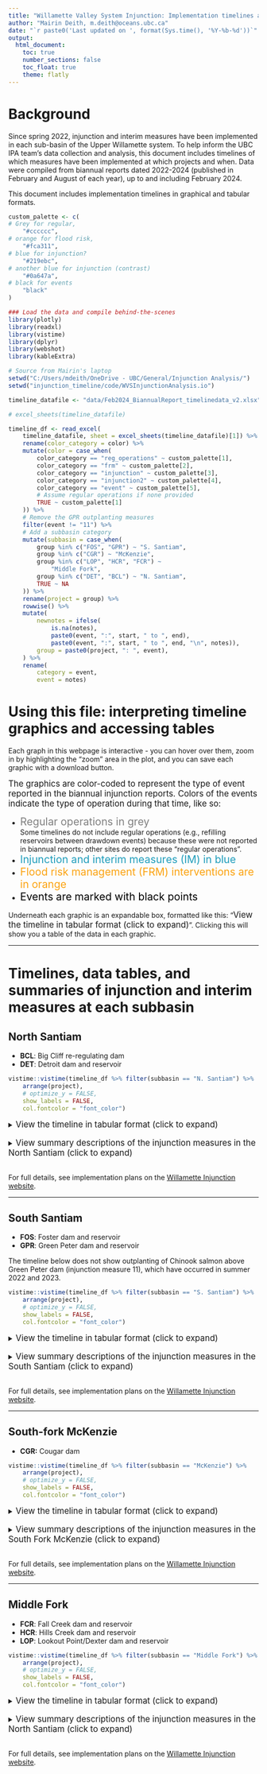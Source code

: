 ```yaml
---
title: "Willamette Valley System Injunction: Implementation timelines as reported in biannual reports"
author: "Mairin Deith, m.deith@oceans.ubc.ca"
date: "`r paste0('Last updated on ', format(Sys.time(), '%Y-%b-%d'))`"
output:
  html_document:
    toc: true
    number_sections: false
    toc_float: true
    theme: flatly
---
```


# Background 

Since spring 2022, injunction and interim measures have been implemented in each sub-basin of the Upper Willamette system.
To help inform the UBC IPA team's data collection and analysis, this document includes timelines of which measures have been implemented at which projects and when. 
Data were compiled from biannual reports dated 2022-2024 (published in February and August of each year), up to and including February 2024.

<!-- Compiled data can be downloaded from the Teams shared directory, at `General/Injunction Analysis/Feb2024_BiannualReport_timelinedata.xlsx`. -->

This document includes implementation timelines in graphical and tabular formats. 

<!-- If there are any modifications to the data file, modify the `index.Rmd` file used to create this timeline document can be re-run and new figures created.   -->

```r
custom_palette <- c(
# Grey for regular, 
    "#cccccc",
# orange for flood risk, 
    "#fca311",
# blue for injunction? 
    "#219ebc",
# another blue for injunction (contrast)
    "#0a647a",
# black for events
    "black"
)
```

```r
### Load the data and compile behind-the-scenes
library(plotly)
library(readxl)
library(vistime)
library(dplyr)
library(webshot)
library(kableExtra)

# Source from Mairin's laptop
setwd("C:/Users/mdeith/OneDrive - UBC/General/Injunction Analysis/")
setwd("injunction_timeline/code/WVSInjunctionAnalysis.io")

timeline_datafile <- "data/Feb2024_BiannualReport_timelinedata_v2.xlsx"

# excel_sheets(timeline_datafile)

timeline_df <- read_excel(
    timeline_datafile, sheet = excel_sheets(timeline_datafile)[1]) %>%
    rename(color_category = color) %>%
    mutate(color = case_when(
        color_category == "reg_operations" ~ custom_palette[1],
        color_category == "frm" ~ custom_palette[2],
        color_category == "injunction" ~ custom_palette[3],
        color_category == "injunction2" ~ custom_palette[4],
        color_category == "event" ~ custom_palette[5],
        # Assume regular operations if none provided
        TRUE ~ custom_palette[1]
    )) %>%
    # Remove the GPR outplanting measures
    filter(event != "11") %>%
    # Add a subbasin category
    mutate(subbasin = case_when(
        group %in% c("FOS", "GPR") ~ "S. Santiam",
        group %in% c("CGR") ~ "McKenzie",
        group %in% c("LOP", "HCR", "FCR") ~ 
            "Middle Fork",
        group %in% c("DET", "BCL") ~ "N. Santiam",
        TRUE ~ NA
    )) %>%
    rename(project = group) %>%
    rowwise() %>%
    mutate(
        newnotes = ifelse(
            is.na(notes), 
            paste0(event, ":", start, " to ", end),
            paste0(event, ":", start, " to ", end, "\n", notes)),
        group = paste0(project, ": ", event), 
    ) %>%
    rename(
        category = event, 
        event = notes)
```

# Using this file: interpreting timeline graphics and accessing tables

Each graph in this webpage is interactive - you can hover over them, zoom in by highlighting the "zoom" area in the plot, and you can save each graphic with a download button.

<span style="font-size:120%"> The graphics are color-coded to represent the type of event reported in the biannual injunction reports. </span>
<span style="font-size:120%"> Colors of the events indicate the type of operation during that time, like so:</span>

* <span style="color:#808080; font-size:150%">Regular operations in grey</span> <br> Some timelines do not include regular operations (e.g., refilling reservoirs between drawdown events) because these were not reported in biannual reports; other sites do report these "regular operations".
* <span style="color:#219ebc; font-size:150%">Injunction and interim measures (IM) in blue</span>
* <span style="color:#fca311; font-size:150%">Flood risk management (FRM) interventions are in orange</span>
* <span style="color:black; font-size:150%">Events are marked with black points</span>

Underneath each graphic is an expandable box, formatted like this: "<span style="font-size:120%">View the timeline in tabular format (click to expand)</span>". 
Clicking this will show you a table of the data in each graphic.

<hr>

# Timelines, data tables, and summaries of injunction and interim measures at each subbasin

## North Santiam

* **BCL**: Big Cliff re-regulating dam 
* **DET**: Detroit dam and reservoir

```r
vistime::vistime(timeline_df %>% filter(subbasin == "N. Santiam") %>% 
    arrange(project), 
    # optimize_y = FALSE, 
    show_labels = FALSE,
    col.fontcolor = "font_color")
```

<details>
    <summary><span style="font-size:120%"> View the timeline in tabular format (click to expand)</span></summary>

```r
knitr::kable(
    timeline_df %>% filter(subbasin == "N. Santiam") %>%
        select(-c(newnotes, color_category, font_color, color,subbasin,group)) %>%
        relocate(event, .after = end) %>%
        # rename(project = group) %>%
        relocate(project, .before = start) %>%
        arrange(project) %>%
        # This gets over the newline madness introduced by Excel
        mutate(
            event = gsub(replacement = " ", pattern = "\r\n", event, perl = T)
        ) %>%
        rename(
            Measure = category,
            Project = project,
            Start = start,
            End = end, 
            Details = event
        ), 
    "pipe", results = "asis")
```

</details>
<br>
<details>
    <summary><span style="font-size:120%">View summary descriptions of the injunction measures in the North Santiam (click to expand)</span></summary>

    <span style="font-size:120%"><br>Detroit</span>

    * Some interim measures (IM) were formally adopted in the injunction, and are sometimes referred to by their IM number or the injunction measure number. For example, at Detroit Dam, injunction measure 10 is a measure to adopt IMs 5, 6, and 7. Injunction measure 10 was revised and became 10(a) on Sept 21, 2021 due to conflicts between IM 5 and IM 7.
* **IM 5**: Once the elevation of Detroit Reservoir is less than 100 feet over the turbine intakes during the fall drawdown and winter months, generally only operate the turbines at Detroit Dam during the day and prioritize a non-turbine outlet to pass flow at night (from dusk until dawn), generally with no turbine operation during that time.
* **IM 7**: Through strategic use of the spillway, turbines, and regulating outlets at Detroit Dam, provide downstream fish passage in the spring and water temperature management throughout late spring and summer at Detroit and Big Cliff dams.*
* **Injunction measure 10a**: *Draft Detroit Reservoir to elevation 1,465 feet or less by October 15, 2021 and then use Detroit Dam’s lower regulating outlets for temperature control purposes.

<span style="font-size:120%">Big Cliff</span>

* **IM 6**: When the Corps is operating the spillway at Big Cliff Dam, operate multiple spillway gates to spread total flow across the spillway. 
  * **NOTE: The bi-annual reports do not record specific dates where multiple spillway gates were utilized at BCL to reduce TDG. It does sometimes report periods where the spillway was used at all, but this does not inform whether multiple gates were used to reduce TDG**.
  * From the Feb. 2022 biannual report:            
    
    > The minimum gate opening for spill operations of each spill bay at Big Cliff is 0.75 feet. This equates to discharges that range from 770 cfs – 1130 cfs for reservoir elevations of 1182 ft. (min. conservation pool) and 1206 ft. (max. conservation pool), respectively. Under the lowest of reservoir elevations, flows cannot be spread between two bays until the total outflow is greater than 4740 cfs, which is the sum of the discharge from two spill bays at minimum gate opening plus powerhouse capacity [(770 cfs + 770 cfs = 1540 spill) + (3200 cfs powerhouse) = 4740 cfs total flow]. Under the highest reservoir elevations, flows cannot be spread between two bays until the total outflow is greater than 5070 cfs, which is the sum of the discharge from two spill bays at minimum gate opening plus powerhouse capacity [(1130 cfs + 1130 cfs = 2260 cfs spill) + 2810 cfs (powerhouse) = 5070 cfs (total flow)]. Without large flow conditions, spreading spill is limited at Big Cliff Dam.

</details>

<br>For full details, see implementation plans on the [Willamette Injunction website](https://www.nwp.usace.army.mil/Locations/Willamette-Valley/Injunction/).

<hr>

## South Santiam

* **FOS**: Foster dam and reservoir
* **GPR**: Green Peter dam and reservoir

The timeline below does not show outplanting of Chinook salmon above Green Peter dam (injunction measure 11), which have occurred in summer 2022 and 2023. 

```r
vistime::vistime(timeline_df %>% filter(subbasin == "S. Santiam") %>% 
    arrange(project),
    # optimize_y = FALSE, 
    show_labels = FALSE,
    col.fontcolor = "font_color")
```

<details>
    <summary><span style="font-size:120%">View the timeline in tabular format (click to expand)</span></summary>

```r
knitr::kable(timeline_df %>% filter(subbasin == "S. Santiam") %>%
        select(-c(newnotes, color_category, font_color, color,subbasin,group)) %>%
        relocate(event, .after = end) %>%
        # rename(project = group) %>%
        relocate(project, .before = start) %>%
        arrange(project) %>%
         # This gets over the newline madness introduced by Excel
        mutate(
            event = gsub(replacement = " ", pattern = "\r\n", event, perl = T)
        ) %>%
        rename(
            Measure = category,
            Project = project,
            Start = start,
            End = end, 
            Details = event
        ), 
    "pipe", results = "asis")
```

</details>
<br>
<details>
    <summary><span style="font-size:120%">View summary descriptions of the injunction measures in the South Santiam (click to expand)</span></summary>

    <span style="font-size:120%"><br>Foster</span>
    
    * **13a**: Draw down Foster Reservoir to elevation 620-625 feet by October 1 and operate the Foster Dam spillway, with limited turbine operation, from one hour before sunset to one-half hour after sunrise from October 1 through December 15. 
* **13b**: Hold Foster Reservoir at minimum conservation pool (elevation 613 feet) and operate the Foster Dam spillway, with limited turbine operation, from one hour before sunset to one-half hour after sunrise from February 1 through May 15. Beginning May 16, refill Foster Reservoir, targeting full pool by Memorial Day Weekend, and operate the Foster Dam spillway, with limited turbine operation, from one hour before sunset to one-half hour after sunrise until June 15. Beginning June 16 through mid- to late-July, operate the Foster fish weir for downstream water temperature management.

<span style="font-size:120%">Green Peter</span>

* **12a**: Beginning in spring 2022, once Green Peter Reservoir reaches elevation 971 ft., spill continuously (24/7) until May 1 or for at least 30 days, whichever is longer. The implementation in 2023 was influenced by poor health of surrogate fish to be released during paired releases. This caused the Corps and NMFS to decide to continue operating 24/7 spill operations in 2023 versus testing continuous spill versus nighttime-only spill (as was planned with surrogate fish).
* **12b**: Conduct a fall drawdown of Green Peter Reservoir to a target elevation of 780 ft. by November 15 and hold at that elevation until December 15. Generally use the regulating outlets exclusively to pass flow once the reservoir is below minimum power pool (887 ft.). 
* **11**: Outplanting above Green Peter (not shown in the graphic above, occurred in Summer 2022 and 2023).

</details>

<br> For full details, see implementation plans on the [Willamette Injunction website](https://www.nwp.usace.army.mil/Locations/Willamette-Valley/Injunction/).

<hr>

## South-fork McKenzie

* **CGR:** Cougar dam

```r
vistime::vistime(timeline_df %>% filter(subbasin == "McKenzie") %>% 
    arrange(project),
    # optimize_y = FALSE, 
    show_labels = FALSE,
    col.fontcolor = "font_color")
```


<details>
    <summary><span style="font-size:120%">View the timeline in tabular format (click to expand)</span></summary>

```r
knitr::kable(timeline_df %>% filter(subbasin == "McKenzie") %>%
        select(-c(newnotes, color_category, font_color, color,subbasin,group)) %>%
        relocate(event, .after = end) %>%
        # rename(project = group) %>%
        relocate(project, .before = start) %>%
        arrange(project) %>%
         # This gets over the newline madness introduced by Excel
        mutate(
            event = gsub(replacement = " ", pattern = "\r\n", event, perl = T)
        ) %>%
        rename(
            Measure = category,
            Project = project,
            Start = start,
            End = end, 
            Details = event
        ), 
    "pipe", results = "asis")
```

</details>
<br>
<details>
    <summary><span style="font-size:120%">View summary descriptions of the injunction measures in the South Fork McKenzie (click to expand)</span></summary>

    <span style="font-size:120%"><br>Cougar</span>
    
    * **14**: Conduct a fall drawdown of Cougar Reservoir to a target elevation of 1,505 feet by November 15 until December 15 and generally use the regulating outlets exclusively during that time to pass flow. 
* **15a**: On December 16, initiate the refill of Cougar Reservoir to minimum conservation pool (elevation 1,532 feet) and hold until March 1. On March 1, begin drafting Cougar Reservoir to reach elevation 1,520 feet by April 1. Using adaptive management to determine the refill starting date, delay the refill of Cougar Reservoir from elevation 1,520 feet as long as possible while maintaining a high likelihood of reaching elevation 1,571 feet by July 1 to enable use of the water temperature control tower in late summer and fall. From December 16 through June 1, prioritize the regulating outlets at night to pass flows. In September, transition to the fall drawdown operation. 

</details>

<br>For full details, see implementation plans on the [Willamette Injunction website](https://www.nwp.usace.army.mil/Locations/Willamette-Valley/Injunction/).

<hr>

## Middle Fork 

* **FCR**: Fall Creek dam and reservoir
* **HCR**: Hills Creek dam and reservoir
* **LOP**: Lookout Point/Dexter dam and reservoir

```r
vistime::vistime(timeline_df %>% filter(subbasin == "Middle Fork") %>% 
    arrange(project),
    # optimize_y = FALSE, 
    show_labels = FALSE,
    col.fontcolor = "font_color")
```

<details>
    <summary><span style="font-size:120%">View the timeline in tabular format (click to expand)</span></summary>

```r
knitr::kable(timeline_df %>% filter(subbasin == "Middle Fork") %>%
    select(-c(newnotes, color_category, font_color, color,subbasin,group)) %>%
    relocate(event, .after = end) %>%
    # rename(project = group) %>%
        relocate(project, .before = start) %>%
        arrange(project) %>%
         # This gets over the newline madness introduced by Excel
        mutate(
            event = gsub(replacement = " ", pattern = "\r\n", event, perl = T)
        ) %>%
        rename(
            Measure = category,
            Project = project,
            Start = start,
            End = end, 
            Details = event
        ), 
    "pipe", results = "asis")
```

</details>
<br>
<details>
    <summary><span style="font-size:120%">View summary descriptions of the injunction measures in the North Santiam (click to expand)</span></summary>

    <span style="font-size:120%"><br>Hills Creek</span>

    * **8/IM 20**: Implement RO spill operations daily from 6-10 p.m. at Hills Creek Dam once the reservoir elevation is 50 feet or less above the regulating outlets in the fall through March 1. 

<span style="font-size:120%">Lookout Point/Dexter dams</span>

* **17**: Use storage from Hills Creek Reservoir to begin refilling Lookout Point Reservoir in early March. Once Lookout Point Reservoir reaches elevation 890 ft., spill water over the spillways 24/7 for at least 30 days at both Lookout Point and Dexter dams while maintaining the elevation of Lookout Point Reservoir between 890-893 ft. During that time, generally do not operate the turbines at both projects, with limited exceptions. After that initial 30-day period, spill at night at both projects, with generation during the day, for as long as water is available and downstream conditions allow. Then manage Lookout Point Reservoir to achieve elevation 887.5 ft. by July 15, 2022 and operate the regulating outlets as needed to reduce downstream water temperatures when water temperatures downstream of Dexter Dam near 60 degrees.
* **16**: Annual Lookout Point Reservoir deep drawdown operation from November 15 through December 15.


<span style="font-size:120%">Fall Creek</span>

* **19**: Annual Fall Creek Reservoir deep drawdown operation similar to prior years but extend the dates from December 1 through January 15.
* **20**: On January 16, begin the refill of Fall Creek Reservoir to elevation 700 feet and hold at that elevation through March 15. On March 16, initiate the refill to reach elevation 728 feet by April 15 and maintain that elevation through May 15 unless additional refill is necessary to ensure operation of the Fall Creek Adult Fish Collection Facility through September 30. After May 15, refill the reservoir to the extent possible. 

</details>

<br>For full details, see implementation plans on the [Willamette Injunction website](https://www.nwp.usace.army.mil/Locations/Willamette-Valley/Injunction/).

